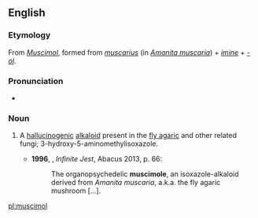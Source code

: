 ==English==
{{wikipedia}}

===Etymology===
From {{etyl|de|en}} ''[[Muscimol]]'', formed from {{etyl|la|en}} ''[[muscarius]]'' (in ''[[Amanita muscaria]]'') + ''[[imine]]'' + ''[[-ol]]''.

===Pronunciation===
* {{IPA|/ˈmʌskɪmɒl/|/ˈmʌsɪmɒl/|lang=en}}

===Noun===
{{en-noun|-}}

# {{lb|en|biochemistry}} A [[hallucinogenic]] [[alkaloid]] present in the [[fly agaric]] and other related fungi; 3-hydroxy-5-aminomethylisoxazole. {{defdate|from 20th c.}}
#* '''1996''', {{w|David Foster Wallace}}, ''Infinite Jest'', Abacus 2013, p. 66:
#*: The organopsychedelic '''muscimole''', an isoxazole-alkaloid derived from ''Amanita muscaria'', a.k.a. the fly agaric mushroom […].
[[pl:muscimol]]